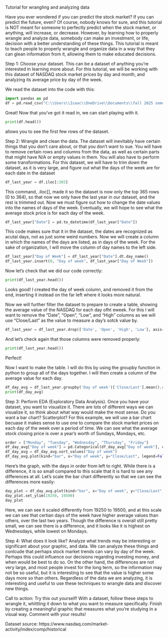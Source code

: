 Tutorial for wrangling and analyzing data

Have you ever wondered if you can predict the stock market? If you can predict the future, even? Of course, nobody knows for sure, and this tutorial is NOT meant for someone to perfectly predict when the stock market, or anything, will increase, or decrease. However, by learning how to properly wrangle and analyze data, somebody can make an investment, or life, decision with a better understanding of these things. This tutorial is meant to teach people to properly wrangle and organize data in a way that they can glean information from it, allowing them to make educated decisions.

Step 1:
Choose your dataset. This can be a dataset of anything you're interested in learning more about. For this tutorial, we will be working with this dataset of NASDAQ stock market prices by day and month, and analyzing its average price by day of the week. 


We read the dataset into the code with this:
```python
import pandas as pd
df = pd.read_csv("C:\\Users\\Isaac\\OneDrive\\Documents\\fall 2025 semester\\STAT 386\\HistoricalData_1758833379259.csv")
```

Great! Now that you've got it read in, we can start playing with it.

```python
print(df.head())
```

 allows you to see the first few rows of the dataset.

Step 2:
Wrangle and clean the data. The dataset will inevitably have certain things that you don't care about, or that you don't want to sue. You will have to remove certain rows and columns from the data, as well as certain parts that might have N/A or empty values in them. You will also have to perform some transformations. For this dataset, we will have to trim down the dataset, as it is very large, and figure out what the days of the week are for each date in the dataset

```python
df_last_year = df.iloc[:365]
```

This command, .iloc[], made it so the dataset is now only the top 365 rows (0 to 364), so that now we only have the last year in our dataset, and the rest is trimmed out. Now we must figure out how to change the date values into the names of days of the week. Eventually, we will hope to see what the average stock price is for each day of the week.

```python
df_last_year["Date"] = pd.to_datetime(df_last_year["Date"])
```

This code makes sure that it in the dataset, the dates are recognized as acutal days, not as just some weird numbers.
Now we will create a column in which the names of the days are listed, as in days of the week. For the sake of organization, I will move the column of day names to the left side.

```python
df_last_year["Day of Week"] = df_last_year["Date"].dt.day_name()
df_last_year.insert(0, "Day of week", df_last_year["Day of Week"])
```

Now let's check that we did our code correctly:
```python
print(df_last_year.head())
```

Looks good! I created the day of week column, and removed it from the end, inserting it instead on the far left where it looks more natural.

Now we will further filter the dataset to prepare to create a table, showing the average value of the NASDAQ for each day ofht eweek. For this I will want to remove the "Date", "Open", "Low", and "High" columns as we will use "Close/Last" as the value to measure a day's sotck value by.

```python
df_last_year = df_last_year.drop(['Date', 'Open', 'High', 'Low'], axis=1) 
```

And let's check again that those columns were removed properly:

```python
print(df_last_year.head())
```

Perfect!

Now I want to make the table. I will do this by using the groupby function in python to group all of the days together. I will then create a column of the average value for each day.

```python
df_day_avg = df_last_year.groupby('Day of week')['Close/Last'].mean().reset_index()
print(df_day_avg)
```

Step 3: 
Perform EDA (Exploratory Data Analysis). Once you have your dataset, you want to visualize it. There are lots of different ways we can visualize it, so think about what way would make the most sense. Do you want a bar chart? Scatterplot? 
For this example, we will use a bar chart becuase it makes sense to use one to compare the stock market prices on each day of the week over a period of time. We can see what the average stock closing price is over a year's worth of Sundays, Mondays, etc.

```python
order = ["Monday", "Tuesday", "Wednesday", "Thursday", "Friday"]
df_day_avg["Day of week"] = pd.Categorical(df_day_avg["Day of week"], categories=order, ordered=True)
df_day_avg = df_day_avg.sort_values("Day of week")
df_day_avg.plot(kind="bar", x="Day of week", y="Close/Last", legend=False, title="NASDAQ average by Day of Week")
```

Here's the graph, with the days in order from left to right. While there is a difference, it is so small compared to this scale that it is hard to see any differences at all. Let's scale the bar chart differently so that we can see the differences more easily:

```python
day_plot = df_day_avg.plot(kind="bar", x="Day of week", y="Close/Last", legend=False, title="NASDAQ average by Day of Week")
day_plot.set_ylim(19250, 19500)
day_plot
```

Here, we can see it scaled differently from 19250 to 19500, and at this scale we can see that certian days of the week have higher average values than others, over the last two years. Though the difference is overall still pretty small, we can see there is a difference, and it looks like it is highest on Wednesdays, while lowest on Mondays.

Step 4:
What does it look like? Analyze what trends may be interesting or significant about your graphic, and data. We can analyze these things and conlcude that perhaps stock market trends can vary by day of the week. Perhaps this could influence our decisions regarding investing money, and when would be best to do so. On the other hand, the differences are not very large, and most people invest for the long term, so the information may not be so useful, but it is interesting to see that the value is higher some days more so than others. Regardless of the data we are analyzing, it is interesting and useful to use these techniques to wrangle data and discover new things.

Call to action:
Try this out yourself! With a dataset, follow these steps to wrangle it, whittling it down to what you want to measure specifically. Finish by creating a meaningful graphic that measures what you're studying in a visual way. Comment with your results!

Dataset source:
https://www.nasdaq.com/market-activity/index/comp/historical




